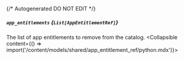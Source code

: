 {/* Autogenerated DO NOT EDIT  */}

##### `app_entitlements` *{`List[AppEntitlementRef]`}*
The list of app entitlements to remove from the catalog.
<Collapsible content={() => import('/content/models/shared/app_entitlement_ref/python.mdx')}>
</Collapsible>

